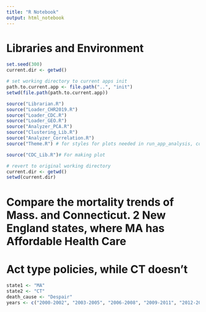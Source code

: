 ```yaml
---
title: "R Notebook"
output: html_notebook
---
```


# Libraries and Environment
```r
set.seed(300)
current.dir <- getwd()

# set working directory to current apps init
path.to.current.app <- file.path("..", "init")
setwd(file.path(path.to.current.app))

source("Librarian.R")
source("Loader_CHR2019.R")
source("Loader_CDC.R")
source("Loader_GEO.R")
source("Analyzer_PCA.R")
source("Clustering_Lib.R")
source("Analyzer_Correlation.R")
source("Theme.R") # for styles for plots needed in run_app_analysis, could be optional

source("CDC_Lib.R")# For making plot 

# revert to original working directory
current.dir <- getwd()
setwd(current.dir)
```
# Compare the mortality trends of Mass. and Connecticut. 2 New England states, where MA has Affordable Health Care
# Act type policies, while CT doesn't 
```r
state1 <- "MA"
state2 <- "CT"
death_cause <- "Despair"
years <- c("2000-2002", "2003-2005", "2006-2008", "2009-2011", "2012-2014", "2015-2017")


```



